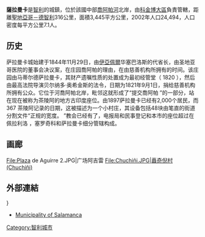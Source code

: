 {{otheruses|other=[[美国|美国]]同名城市|瓦尔帕莱索 (印第安纳州)}}
{{Infobox settlement
<!-- See Template:Infobox settlement for additional fields and descriptions -->
| name                    = 薩拉曼卡
| native_name             = Salamanca
| native_name_lang        = es
| other_name              =
| image_skyline           = Salamanca, Chile Collage.jpg
| imagesize               = 240px
| image_alt               = 
| image_caption           = 
| image_flag              = Bandera de Salamanca (Chile).svg
| flag_size               =
| flag_alt                = Flag
| flag_link               =
| image_shield            =Escudo de Salamanca (Chile).svg
| shield_size             =
| shield_alt              = Coat of arms
| shield_link             =
| nickname                = 
| motto                   =
| anthem                  =
| image_map               = Comuna de Salamanca.svg
| mapsize                 = 175px
| map_alt                 = Map of the Salamanca commune in the Coquimbo Region
| map_caption             = 薩拉曼卡於科金博大區位置圖
| pushpin_map             = Chile
| pushpin_label_position  = bottom
| pushpin_map_alt         = 薩拉曼卡於智利位置圖
| pushpin_mapsize         = 175<!--omit "px"-->
| pushpin_map_caption     = 在智利的位置
| latd  = 31 |latm  = 46 |lats  = |latNS  = S
| longd = 70 |longm = 58 |longs = |longEW = W
| coor_pinpoint           = city
| coordinates_region      = CL-CO
| coordinates_display     = inline,title
| coordinates_footnotes   =
| subdivision_type        = 
| subdivision_name        = 
| subdivision_type1       = 
| subdivision_name1       = 
| subdivision_type2       = 
| subdivision_name2       = 
| established_title       =
| established_date        =
| founder                 =
| named_for               =
| seat_type               = [[首都|首都]]
| seat                    = 薩拉曼卡
| government_footnotes    = <ref name="Official">{{es}} {{Cite web |url=http://www.salamanca.cl/ |title=Municipality of Salamanca |accessdate=13 November 2010 |deadurl=yes |archiveurl=https://web.archive.org/web/20020305212220/http://www.salamanca.cl/ |archivedate=2002-03-05}}</ref>
| government_type         = [[大都市|大都市]]
| leader_party            = [[Party_for_Democracy|PPD]]
| leader_title            = [[Alcalde|Alcalde]]
| leader_name             = Gerardo Rojas Escudero
| unit_pref               = Metric
| area_footnotes          = <ref name="INE">{{es}} {{Cite web |url= http://www.ine.cl/canales/chile_estadistico/censos_poblacion_vivienda/censo_pobl_vivi.php |title= National Statistics Institute |accessdate= 13 November 2010 |archive-date= 2019-01-06 |archive-url= https://web.archive.org/web/20190106234357/http://www.ine.cl/404.html?aspxerrorpath=%2Fcanales%2Fchile_estadistico%2Fcensos_poblacion_vivienda%2Fcenso_pobl_vivi.php |dead-url= no }}</ref>
| area_total_km2          = 3445.3
| area_rank               =
| elevation_footnotes     =
| elevation_m             = 632
| elevation_max_footnotes = <ref name="INE"/>
| elevation_max_m         =
| population_footnotes    = <ref name="INE"/>
| population_total        = 25326
| population_as_of        = 2012 Census
| population_density_km2  = auto
| population_est          =
| pop_est_as_of           =
| population_urban        = 
| population_blank1_title = 
| population_blank1       = 
| population_density_blank1_km2  = 
| population_density_blank1_sq_mi= 
| population_demonym      =
| population_note         =
| demographics_type1      = 性別
| demographics1_footnotes = <ref name="INE"/>
| demographics1_title1    = 男
| demographics1_info1     = 13,043
| demographics1_title2    = 女
| demographics1_info2     = 11,451
| timezone = [[智利時間|CLT]]
| utc_offset = −4
| timezone_DST = [[智利時間|CLST]] 
| utc_offset_DST = −3
| postal_code_type        =
| postal_code             =
| area_code_type          =
| area_code               = ''(country)'' 56 + ''(city)'' 53
| website                 = [http://www.salamanca.cl/ Municipality of Salamanca]
| footnotes               =
}}




'''薩拉曼卡'''是[[智利|智利]]的城鎮，位於該國中部[[喬阿帕河|喬阿帕河]]北岸，由[[科金博大區|科金博大區]]負責管轄，距離[[聖地亞哥－德智利|聖地亞哥－德智利]]316公里，面積3,445平方公里，2002年人口24,494，人口密度每平方公里7.1人。

== 历史 ==
萨拉曼卡城始建于1844年11月29日，由[[伊亞佩爾|伊亞佩爾]]华塞巴洛斯的代省长，由圣地亚哥医院的董事会决议案，在庄园喬阿帕的理由，在由慈善机构所拥有的时间。该庄园由马蒂尔德萨拉曼卡，其财产遗嘱性质的处置成为最初经管堂（ 1820 ），然后由最高法院导演贝尔纳多·奥希金斯的法令，日期为1821年9月1日，捐给慈善机构所拥有公众。它位于河喬阿帕北岸，毗邻这就形成了“提交喬阿帕 ”的一部分，站在现在被称为茶陵阿的地方古印度座位。由1897萨拉曼卡已经有2,000个居民，而367 茶陵阿记录的日期，这被描述为一个小村庄，其设备包括48块由笔直的街道分割文件“正规的宽度。 ”教会已经有了，电报局和民事登记和本市的座位超过在佩拉利洛 ，塞罗奇科和萨拉曼卡细分管辖构成。

== 画廊 ==
<gallery>
File:Plaza de Aguirre 2.JPG|广场阿吉雷
File:Chuchiñi.JPG|矗奇倪村(Chuchiñi)
</gallery>

==外部連結==
{{Commons|Category:Salamanca, Chile|薩拉曼卡市}}}
{{Commons|Category:Salamanca (Chile)|薩拉曼卡_(智利)}}
* {{es}} [https://web.archive.org/web/20020305212220/http://www.salamanca.cl/ Municipality of Salamanca]

[[Category:智利城市|Category:智利城市]]